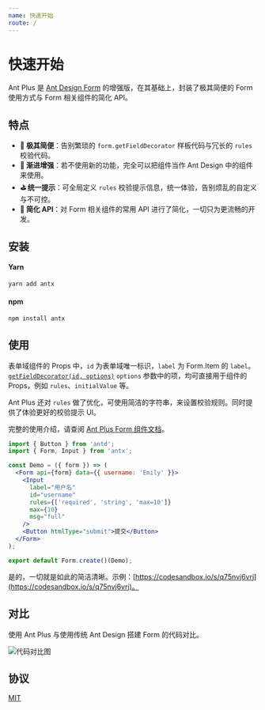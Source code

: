 ```yaml
---
name: 快速开始
route: /
---
```



# 快速开始

Ant Plus 是 [Ant Design Form](https://ant.design/components/form-cn/) 的增强版，在其基础上，封装了极其简便的 Form 使用方式与 Form 相关组件的简化 API。

## 特点

- **🧬 极其简便**：告别繁琐的 `form.getFieldDecorator` 样板代码与冗长的 `rules` 校验代码。
- **💅 渐进增强**：若不使用新的功能，完全可以把组件当作 Ant Design 中的组件来使用。
- **⛳️ 统一提示**：可全局定义 `rules` 校验提示信息，统一体验，告别烦乱的自定义与不可控。
- **🥽 简化 API**：对 Form 相关组件的常用 API 进行了简化，一切只为更流畅的开发。

## 安装

#### Yarn

```bash
yarn add antx
```

#### npm

```bash
npm install antx
```

## 使用

表单域组件的 Props 中，`id` 为表单域唯一标识，`label` 为 Form.Item 的 `label`。[`getFieldDecorator(id, options)`](<https://ant.design/components/form-cn/#getFieldDecorator(id,-options)-%E5%8F%82%E6%95%B0>) `options` 参数中的项，均可直接用于组件的 Props，例如 `rules`、`initialValue` 等。

Ant Plus 还对 `rules` 做了优化，可使用简洁的字符串，来设置校验规则。同时提供了体验更好的校验提示 UI。

完整的使用介绍，请查阅 [Ant Plus Form 组件文档](#/form)。

```jsx harmony
import { Button } from 'antd';
import { Form, Input } from 'antx';

const Demo = ({ form }) => (
  <Form api={form} data={{ username: 'Emily' }}>
    <Input
      label="用户名"
      id="username"
      rules={['required', 'string', 'max=10']}
      max={10}
      msg="full"
    />
    <Button htmlType="submit">提交</Button>
  </Form>
);

export default Form.create()(Demo);
```

是的，一切就是如此的简洁清晰。示例：[https://codesandbox.io/s/q75nvj6vrj](https://codesandbox.io/s/q75nvj6vrj)。

## 对比

使用 Ant Plus 与使用传统 Ant Design 搭建 Form 的代码对比。

![代码对比图](https://raw.githubusercontent.com/nanxiaobei/ant-plus/master/contrast/demo.png)

## 协议

[MIT](https://github.com/nanxiaobei/ant-plus/blob/master/LICENSE)
